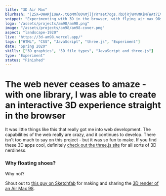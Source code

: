 ```yaml
---
title: "3D Air Max"
blurhash: "|25X=OWARjIUWA-;tQoMM{00%Mj]jYR*aet7ogs.?bDjRj%M%MRiM{WAt7IV_3-;R+ROW=s:aeWrV[4-Iot7tRaeWAbIoJoH%Nt7M{NGt6ozs:Rj?cxuWCWUWAogkBWBkB8_9FM{t7tQM{RjkBofoz?Ht7NGV@W;t7juR%"
snippet: "Experimenting with 3D in the browser, with flying air max 98s"
logo: "/assets/projects/am98/am98.png"
image: "/assets/projects/am98/am98-cover.png"
aspect: "landscape-1920"
live: "https://3d-am98.vercel.app/"
tags: ["HTML", "CSS", "JavaScript", "three.js", "Experiment"]
date: "Spring 2020"
skills: ["3D graphics", "3D file types", "JavaScript and three.js"]
type: "Experiment"
status: "Finished"
---
```


# The web never ceases to amaze - with one library, I was able to create an interactive 3D experience straight in the browser

It was little things like this that really got me into web development. The capabilities of the web really are crazy, and it continues to develop. There isn't too much to say on this project - but it was so fun to make. If you find these 3D apps cool, definitely [check out the three.js site](https://threejs.org/) for all sorts of 3D nerdiness.

### Why floating shoes?

Why not?

Shout out to [this guy on Sketchfab](https://sketchfab.com/skoda1by) for making and sharing the [3D render of an Air Max 98](https://sketchfab.com/3d-models/nike-air-max-98-8bb6e7930a9a4c8687664cf3c0f112ae).
